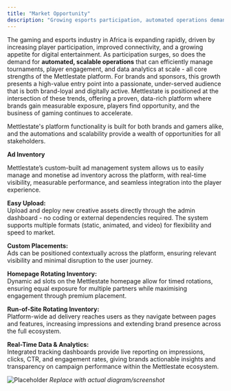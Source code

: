```yaml
---
title: "Market Opportunity"
description: "Growing esports participation, automated operations demand, and sponsor value."
---
```


The gaming and esports industry in Africa is expanding rapidly, driven by increasing player participation, improved connectivity, and a growing appetite for digital entertainment. As participation surges, so does the demand for **automated, scalable operations** that can efficiently manage tournaments, player engagement, and data analytics at scale - all core strengths of the Mettlestate platform. For brands and sponsors, this growth presents a high-value entry point into a passionate, under-served audience that is both brand-loyal and digitally active. Mettlestate is positioned at the intersection of these trends, offering a proven, data-rich platform where brands gain measurable exposure, players find opportunity, and the business of gaming continues to accelerate.

Mettlestate's platform functionality is built for both brands and gamers alike, and the automations and scalability provide a wealth of opportunities for all stakeholders.

**Ad Inventory**

Mettlestate’s custom-built ad management system allows us to easily manage and monetise ad inventory across the platform, with real-time visibility, measurable performance, and seamless integration into the player experience.

**Easy Upload:**\
Upload and deploy new creative assets directly through the admin dashboard - no coding or external dependencies required. The system supports multiple formats (static, animated, and video) for flexibility and speed to market.

**Custom Placements:**\
Ads can be positioned contextually across the platform, ensuring relevant visibility and minimal disruption to the user journey.

**Homepage Rotating Inventory:**\
Dynamic ad slots on the Mettlestate homepage allow for timed rotations, ensuring equal exposure for multiple partners while maximising engagement through premium placement.

**Run-of-Site Rotating Inventory:**\
Platform-wide ad delivery reaches users as they navigate between pages and features, increasing impressions and extending brand presence across the full ecosystem.

**Real-Time Data & Analytics:**\
Integrated tracking dashboards provide live reporting on impressions, clicks, CTR, and engagement rates, giving brands actionable insights and transparency on campaign performance within the Mettlestate ecosystem.

<img src="/images/screenshots/market-opportunity.png" alt="Placeholder" /> _Replace with actual diagram/screenshot_